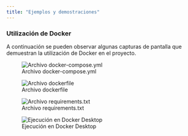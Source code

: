 ```yaml
---
title: "Ejemplos y demostraciones"
---
```


### Utilización de Docker

A continuación se pueden observar algunas capturas de pantalla que demuestran la utilización de Docker en el proyecto.

![Archivo docker-compose.yml](./recursos/docker_compose.png){fig-align="left"}

![Archivo dockerfile](./recursos/dockerfile.png){fig-align="left"}

![Archivo requirements.txt](./recursos/requirements.png){fig-align="left"}

![Ejecución en Docker Desktop](./recursos/dockerdesktop.png){fig-align="left"}